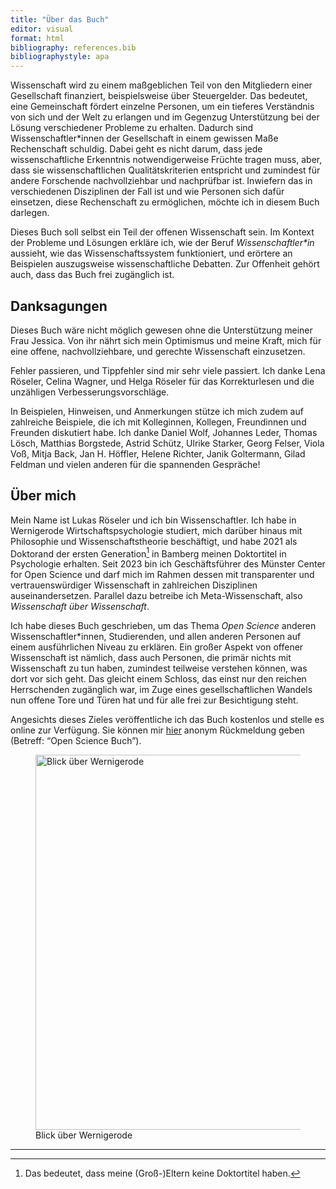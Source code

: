 ```yaml
---
title: "Über das Buch"
editor: visual
format: html
bibliography: references.bib
bibliographystyle: apa
---
```


Wissenschaft wird zu einem maßgeblichen Teil von den Mitgliedern einer Gesellschaft finanziert, beispielsweise über Steuergelder. Das bedeutet, eine Gemeinschaft fördert einzelne Personen, um ein tieferes Verständnis von sich und der Welt zu erlangen und im Gegenzug Unterstützung bei der Lösung verschiedener Probleme zu erhalten. Dadurch sind Wissenschaftler\*innen der Gesellschaft in einem gewissen Maße Rechenschaft schuldig. Dabei geht es nicht darum, dass jede wissenschaftliche Erkenntnis notwendigerweise Früchte tragen muss, aber, dass sie wissenschaftlichen Qualitätskriterien entspricht und zumindest für andere Forschende nachvollziehbar und nachprüfbar ist. Inwiefern das in verschiedenen Disziplinen der Fall ist und wie Personen sich dafür einsetzen, diese Rechenschaft zu ermöglichen, möchte ich in diesem Buch darlegen.

Dieses Buch soll selbst ein Teil der offenen Wissenschaft sein. Im Kontext der Probleme und Lösungen erkläre ich, wie der Beruf *Wissenschaftler\*in* aussieht, wie das Wissenschaftssystem funktioniert, und erörtere an Beispielen auszugsweise wissenschaftliche Debatten. Zur Offenheit gehört auch, dass das Buch frei zugänglich ist.

::: callout-note
## Danksagungen

Dieses Buch wäre nicht möglich gewesen ohne die Unterstützung meiner Frau Jessica. Von ihr nährt sich mein Optimismus und meine Kraft, mich für eine offene, nachvollziehbare, und gerechte Wissenschaft einzusetzen.

Fehler passieren, und Tippfehler sind mir sehr viele passiert. Ich danke Lena Röseler, Celina Wagner, und Helga Röseler für das Korrekturlesen und die unzähligen Verbesserungsvorschläge.

In Beispielen, Hinweisen, und Anmerkungen stütze ich mich zudem auf zahlreiche Beispiele, die ich mit Kolleginnen, Kollegen, Freundinnen und Freunden diskutiert habe. Ich danke Daniel Wolf, Johannes Leder, Thomas Lösch, Matthias Borgstede, Astrid Schütz, Ulrike Starker, Georg Felser, Viola Voß, Mitja Back, Jan H. Höffler, Helene Richter, Janik Goltermann, Gilad Feldman und vielen anderen für die spannenden Gespräche!
:::

::: {.callout-note icon="false"}
## Über mich

Mein Name ist Lukas Röseler und ich bin Wissenschaftler. Ich habe in Wernigerode Wirtschaftspsychologie studiert, mich darüber hinaus mit Philosophie und Wissenschaftstheorie beschäftigt, und habe 2021 als Doktorand der ersten Generation[^about-1] in Bamberg meinen Doktortitel in Psychologie erhalten. Seit 2023 bin ich Geschäftsführer des Münster Center for Open Science und darf mich im Rahmen dessen mit transparenter und vertrauenswürdiger Wissenschaft in zahlreichen Disziplinen auseinandersetzen. Parallel dazu betreibe ich Meta-Wissenschaft, also *Wissenschaft über Wissenschaft*.

Ich habe dieses Buch geschrieben, um das Thema *Open Science* anderen Wissenschaftler\*innen, Studierenden, und allen anderen Personen auf einem ausführlichen Niveau zu erklären. Ein großer Aspekt von offener Wissenschaft ist nämlich, dass auch Personen, die primär nichts mit Wissenschaft zu tun haben, zumindest teilweise verstehen können, was dort vor sich geht. Das gleicht einem Schloss, das einst nur den reichen Herrschenden zugänglich war, im Zuge eines gesellschaftlichen Wandels nun offene Tore und Türen hat und für alle frei zur Besichtigung steht.

Angesichts dieses Zieles veröffentliche ich das Buch kostenlos und stelle es online zur Verfügung. Sie können mir [hier](https://docs.google.com/forms/d/1Ce4uyr8bRSHZ5yywP3TPdIg8XMLxZqE-mYVL82K6QHI) anonym Rückmeldung geben (Betreff: "Open Science Buch").

![Blick über Wernigerode](images/wernigerode.jpg){fig-alt="Bild vom Wernigeröder Schloss über Nöschenrode" width="600"}
:::

[^about-1]: Das bedeutet, dass meine (Groß-)Eltern keine Doktortitel haben.

------------------------------------------------------------------------
